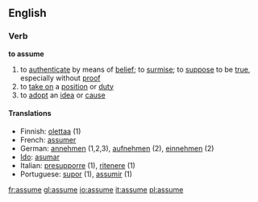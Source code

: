 ==English==

===Verb===
'''to assume'''
#to [[authenticate]] by means of [[belief]]; to [[surmise]]; to [[suppose]] to be [[true]], especially without [[proof]]
#to [[take on]] a [[position]] or [[duty]] 
#to [[adopt]] an [[idea]] or [[cause]]

====Translations====
*Finnish: [[olettaa]] (1)
* French: [[assumer]]
*German: [[annehmen]] (1,2,3), [[aufnehmen]] (2), [[einnehmen]] (2)
* [[Ido]]: [[asumar]]
*Italian: [[presupporre]] (1), [[ritenere]] (1)
*Portuguese: [[supor]] (1), [[assumir]] (1)

[[fr:assume]]
[[gl:assume]]
[[io:assume]]
[[it:assume]]
[[pl:assume]]